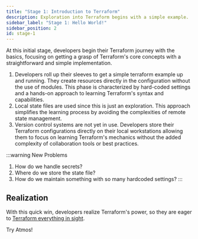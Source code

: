 ```yaml
---
title: "Stage 1: Introduction to Terraform"
description: Exploration into Terraform begins with a simple example.
sidebar_label: "Stage 1: Hello World!"
sidebar_position: 2
id: stage-1
---
```


<Intro>
At this initial stage, developers begin their Terraform journey with the basics, focusing on getting a grasp of Terraform's
core concepts with a straightforward and simple implementation.
</Intro>

1. Developers roll up their sleeves to get a simple terraform example up and running. They create resources directly in the
   configuration without the use of modules. This phase is characterized by hard-coded settings and a hands-on approach to learning
   Terraform's syntax and capabilities.
2. Local state files are used since this is just an exploration. This approach simplifies the learning process by avoiding the complexities of remote state management.
3. Version control systems are not yet in use. Developers store their Terraform configurations directly on their local workstations
   allowing them to focus on learning Terraform's mechanics without the added complexity of collaboration tools or best practices.

:::warning New Problems
1. How do we handle secrets?
2. Where do we store the state file?
3. How do we maintain something with so many hardcoded settings?
:::

## Realization

With this quick win, developers realize Terraform's power, so they are eager to [Terraform everything in sight](/intro/why-atmos/stage-2).


<Link
    to="/intro/why-atmos/nirvana"
    className="button button--lg button--primary">
    Try Atmos!
</Link>
